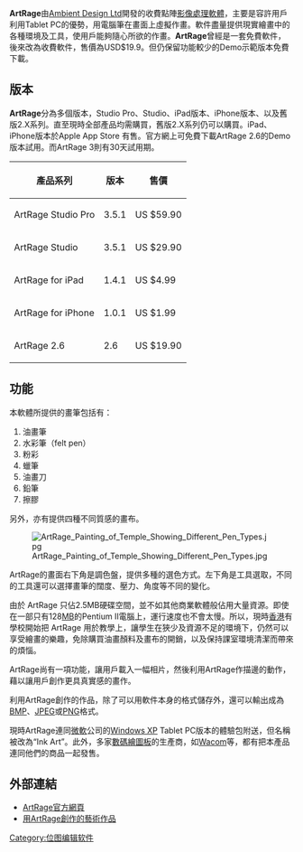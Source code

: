 {{Infobox Software |
| name = ArtRage
| screenshot = [[File:ArtRage_Macaw_Screen_Capture_1.jpg|250px]]
| caption = ArtRage
| developer =  [[Ambient_Design_Ltd|Ambient Design Ltd]]
| latest_release_version = 3.5.1
| latest_release_date = {{Start date and age|2011|07|26}}
| operating_system = [[Microsoft_Windows|Microsoft Windows]], [[Mac_OS_X|Mac OS X]]
| genre = 點陣[[影像處理軟體|影像處理軟體]]
| license = [[Proprietary_software|Proprietary]]  [[EULA|EULA]]
| website = http://www.artrage.com
}}

'''ArtRage'''由[[Ambient_Design_Ltd|Ambient Design Ltd]]開發的收費點陣[[影像處理軟體|影像處理軟體]]，主要是容許用戶利用Tablet PC的優勢，用電腦筆在畫面上虛擬作畫。軟件盡量提供現實繪畫中的各種環境及工具，使用戶能夠隨心所欲的作畫。'''ArtRage'''曾經是一套免費軟件，後來改為收費軟件，售價為USD$19.9。但仍保留功能較少的Demo示範版本免費下載。

==版本==
'''ArtRage'''分為多個版本，Studio Pro、Studio、iPad版本、iPhone版本、以及舊版2.X系列。直至現時全部產品均需購買，舊版2.X系列仍可以購買。iPad、iPhone版本於Apple App Store 有售。官方網上可免費下載ArtRage 2.6的Demo 版本試用。而ArtRage 3則有30天試用期。
{| class="wikitable"
|-
! 產品系列 !! 版本 !! 售價
|-
| ArtRage Studio Pro
| 3.5.1
| US $59.90
|-
| ArtRage Studio
| 3.5.1
| US $29.90
|-
| ArtRage for iPad
| 1.4.1
| US $4.99
|-
| ArtRage for iPhone
| 1.0.1
| US $1.99
|-
| ArtRage 2.6
| 2.6
| US $19.90
|}
==功能==
本軟體所提供的畫筆包括有：
#油畫筆
#水彩筆（felt pen）
#粉彩
#蠟筆
#油畫刀
#鉛筆
#擦膠
另外，亦有提供四種不同質感的畫布。

[[File:ArtRage_Painting_of_Temple_Showing_Different_Pen_Types.jpg|left]]

ArtRage的畫面右下角是調色盤，提供多種的選色方式。左下角是工具選取，不同的工具還可以選擇畫筆的闊度、壓力、角度等不同的變化。

由於 ArtRage 只佔2.5MB硬碟空間，並不如其他商業軟體般佔用大量資源。即使在一部只有128[[Megabyte|MB]]的Pentium II電腦上，運行速度也不會太慢。所以，現時[[香港|香港]]有學校開始把 ArtRage 用於教學上，讓學生在狹少及資源不足的環境下，仍然可以享受繪畫的樂趣，免除購買油畫顏料及畫布的開銷，以及保持課室環境清潔而帶來的煩惱。

ArtRage尚有一項功能，讓用戶載入一幅相片，然後利用ArtRage作描邊的動作，藉以讓用戶創作更具真實感的畫作。

利用ArtRage創作的作品，除了可以用軟件本身的格式儲存外，還可以輸出成為[[BMP|BMP]]、[[JPEG|JPEG]]或[[PNG|PNG]]格式。

現時ArtRage連同[[微軟|微軟]]公司的[[Windows_XP|Windows XP]] Tablet PC版本的體驗包附送，但名稱被改為“Ink Art”。此外，多家[[數碼繪圖板|數碼繪圖板]]的生產商，如[[Wacom|Wacom]]等，都有把本產品連同他們的商品一起發售。

== 外部連結 ==

{{Commonscat|ArtRage}}

*[http://www.artrage.com ArtRage官方網頁]{{Wayback|url=http://www.artrage.com/ |date=20200904155614 }}
*[http://www.greenjem.com/art.htm 用ArtRage創作的藝術作品]{{Dead link|date=2020年2月 |bot=InternetArchiveBot |fix-attempted=yes }}

[[Category:位图编辑软件|Category:位图编辑软件]]